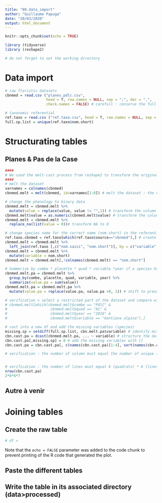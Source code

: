 ```yaml
---
title: "00.data_import"
author: "Guillaume Papuga"
date: "20/03/2020"
output: html_document
---
```


```r
knitr::opts_chunk$set(echo = TRUE)
```

```r
library (tidyverse)
library (reshape2)
```

```r
# do not forget to set the working directory
```

# Data import
```r
# raw floristic datasets
cbnmed = read.csv ("planes.pdlc.csv", 
                   head = T, row.names = NULL, sep = ";", dec = ",", 
                   check.names = FALSE) # carefull : conserve the full species name to concatenate with the referential (column name can be invalid)

# taxonomic referential
ref.taxo = read.csv ("ref.taxo.csv", head = T, row.names = NULL, sep = ";", dec = ",")
full.sp.list = unique(ref.taxo$nom.short)
```


# Structurating tables

## Planes & Pas de la Case
```r
####
# We used the melt-cast process from reshape2 to transform the original dataset into its definitive form
####
# melt the dataset
varnames = colnames(cbnmed)
cbnmed.melt = melt(cbnmed, id=varnames[1:8]) # melt the dataset : the value (pheno & abundance) is in the "value" column

# change the phenology to binary data
cbnmed.melt = cbnmed.melt %>%
  mutate(value = replace(value, value != "",1)) # transform the column "values" to build a 1-0 metric 
cbnmed.melt$value = as.numeric(cbnmed.melt$value) # transform the column to numeric
cbnmed.melt = cbnmed.melt %>%
  replace_na(list(value = 0))# transform NA to 0

# change species name for the correct name (nom.short) in the referential
ref.taxo.cbnmed = ref.taxo[which(ref.taxo$source=="cbnmed"),] # create a sub-referential containing only the names linked to the dataset
cbnmed.melt = cbnmed.melt %>%
  left_join(ref.taxo [,c("nom.saisi", "nom.short")], by = c("variable" = "nom.saisi")) # left join the correct name
cbnmed.melt = cbnmed.melt %>%
  mutate(variable = nom.short) 
cbnmed.melt = cbnmed.melt[,!colnames(cbnmed.melt) == "nom.short"]

# Summerize by combe * placette * quad * variable *year if a species has been recorded under different name between several quadrats in a year
cbnmed.melt.pa = cbnmed.melt %>%
  group_by(combe, placette, quad, variable, year) %>%
  summarize(value.pa = sum(value))
cbnmed.melt.pa = cbnmed.melt.pa %>%
  mutate(value.pa = replace(value.pa, value.pa >0, 1)) # shift to presence absence

# verification > select a restricted part of the dataset and compare with the aggregation
# cbnmed.melt[which(cbnmed.melt$combe == "PdlC" & 
#                    cbnmed.melt$quad == "A1" &
#                    cbnmed.melt$year == "2016" &
#                    cbnmed.melt$variable == "Gentiana alpina"),]

# cast into a new df and add the missing variables (species)
missing.sp = setdiff(full.sp.list, cbn.melt.pa$variable) # identify missing species from the global list
cbn.cast.pa = dcast(cbnmed.melt.pa, ... ~ variable) # structure the dataset
cbn.cast.pa[,missing.sp] = 0 # add the missing variables with []
cbn.cast.pa = cbn.cast.pa[, c(names(cbn.cast.pa)[1:4], sort(names(cbn.cast.pa[,-(1:4)])))] # sort the species only

# verification : the number of column must equal the number of unique (species)


# verification : the number of lines must equal 6 (quadrats) * 6 (lines) * n(years)
nrow(cbn.cast.pa)
2*6*6*7
```

## Autre à venir

# Joining tables

## Create the raw table

```r
# df = 
```

Note that the `echo = FALSE` parameter was added to the code chunk to prevent printing of the R code that generated the plot.

## Paste the different tables




## Write the table in its associated directory (data>processed)

